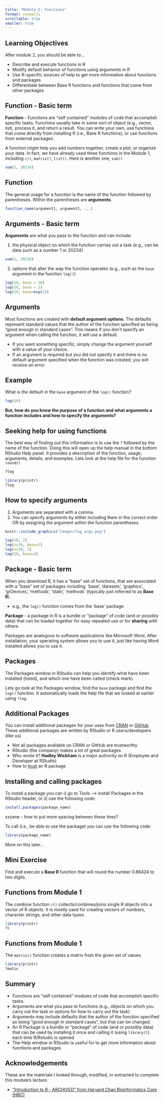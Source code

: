 ```yaml
---
title: "Module 2: Functions"
format: revealjs
scrollable: true
smaller: true
---
```


## Learning Objectives

After module 2, you should be able to...

-   Describe and execute functions in R
-   Modify default behavior of functions using arguments in R
-   Use R-specific sources of help to get more information about functions and packages 
-   Differentiate between Base R functions and functions that come from other packages


## Function - Basic term

**Function** - Functions are "self contained" modules of code that accomplish specific tasks. Functions usually take in some sort of object (e.g., vector, list), process it, and return a result. You can write your own, use functions that come directly from installing R (i.e., Base R functions), or use functions from external packages.

A function might help you add numbers together, create a plot, or organize your data. In fact, we have already used three functions in the Module 1, including `c()`, `matrix()`, `list()`. Here is another one, `sum()`

```r
sum(1, 20234)
```


## Function

The general usage for a function is the name of the function followed by parentheses. Within the parentheses are **arguments**.

```r
function_name(argument1, argument2, ...)
```


## Arguments - Basic term

**Arguments** are what you pass to the function and can include:

1.  the physical object on which the function carries out a task (e.g., can be data such as a number 1 or 20234)

```r
sum(1, 20234)
```

2.  options that alter the way the function operates (e.g., such as the `base` argument in the function `log()`)

```r
log(10, base = 10)
log(10, base = 2)
log(10, base=exp(1))
```

## Arguments

Most functions are created with **default argument options**. The defaults represent standard values that the author of the function specified as being "good enough in standard cases". This means if you don't specify an argument when calling the function, it will use a default.

-   If you want something specific, simply change the argument yourself with a value of your choice.
-   If an argument is required but you did not specify it and there is no default argument specified when the function was created, you will receive an error.

## Example

What is the default in the `base` argument of the `log()` function?

```r
log(10)
```

**But, how do you know the purpose of a function and what arguments a function includes and how to specify the arguments?**

## Seeking help for using functions

The best way of finding out this information is to use the `?` followed by the name of the function. Doing this will open up the help manual in the bottom RStudio Help panel. It provides a description of the function, usage, arguments, details, and examples. Lets look at the help file for the function `round()`

```r
?log
```


```r
library(printr)
?log
```

## How to specify arguments

1.  Arguments are separated with a comma
2.  You can specify arguments by either including them in the correct order OR by assigning the argument within the function parentheses.

```r
knitr::include_graphics("images/log_args.png")
```

```r
log(10, 2)
log(x=10, base=2)
log(x=10, 2)
log(10, base=2)
```

## Package - Basic term

When you download R, it has a "base" set of functions, that are associated with a "base" set of packages including: 'base', 'datasets', 'graphics', 'grDevices', 'methods', 'stats', 'methods' (typically just referred to as **Base R**).

-   e.g., the `log()` function comes from the 'base' package

**Package** - a package in R is a bundle or "package" of code (and or possibly data) that can be loaded together for easy repeated use or for **sharing** with others.

Packages are analogous to software applications like Microsoft Word. After installation, your operating system allows you to use it, just like having Word installed allows you to use it.

## Packages

The Packages window in RStudio can help you identify what have been installed (listed), and which one have been called (check mark).

Lets go look at the Packages window, find the `base` package and find the `log()` function. It automatically loads the help file that we looked at earlier using `?log`.


## Additional Packages

You can install additional packages for your uses from [CRAN](https://cran.r-project.org/) or [GitHub](https://github.com/). These additional packages are written by RStudio or R users/developers (like us)

-   Not all packages available on CRAN or GitHub are trustworthy
-   RStudio (the company) makes a lot of great packages
-   Who wrote it? **Hadley Wickham** is a major authority on R (Employee and Developer at RStudio)
-   How to [trust](https://simplystatistics.org/posts/2015-11-06-how-i-decide-when-to-trust-an-r-package/#:~:text=The%20first%20thing%20I%20do,I%20immediately%20trust%20the%20package.) an R package

## Installing and calling packages

To install a package you can i) go to Tools ---\> Install Packages in the RStudio header, or ii) use the following code:
```r
install.packages(package_name)
```

xxzane - how to put more spacing between these lines?

To call (i.e., be able to use the package) you can use the following code:
```r
library(package_name)
```

More on this later...


## Mini Exercise

Find and execute a **Base R** function that will round the number 0.86424 to two digits.


## Functions from Module 1

The combine function `c()` collects/combines/joins single R objects into a vector of R objects. It is mostly used for creating vectors of numbers, character strings, and other data types. 
```r
library(printr)
?c
```

## Functions from Module 1

The `matrix()` function creates a matrix from the given set of values.
```r
library(printr)
?matix
```


## Summary

- Functions are "self contained" modules of code that accomplish specific tasks.
- Arguments are what you pass to functions (e.g., objects on which you carry out the task or options for how to carry out the task)
- Arguments may include defaults that the author of the function specified as being "good enough in standard cases", but that can be changed.
- An R Package is a bundle or "package" of code (and or possibly data) that can be used by installing it once and calling it (using `library()`) each time R/Rstudio is opened
- The Help window in RStudio is useful for to get more information about functions and packages 


## Acknowledgements

These are the materials I looked through, modified, or extracted to complete this module's lecture.

- ["Introduction to R - ARCHIVED" from  Harvard Chan Bioinformatics Core (HBC)](https://hbctraining.github.io/Intro-to-R/lessons/03_introR-functions-and-arguments.html#:\~:text=A%20key%20feature%20of%20R,it%2C%20and%20return%20a%20result.)


